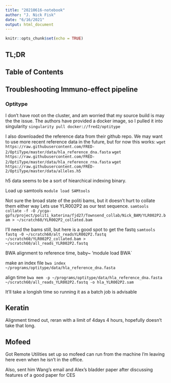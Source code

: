 ```yaml
---
title: "20210616-notebook"
author: "J. Nick Fisk"
date: "6/16/2021"
output: html_document
---
```


```r
knitr::opts_chunk$set(echo = TRUE)
```

## TL;DR


## Table of Contents


## Troubleshooting Immuno-effect pipeline

### Optitype
I don't have root on the cluster, and am worried that my source build is may the the issue. The authors have provided a docker image, so I pulled it into singularity
`singularity pull docker://fred2/optitype`

I also downloaded the reference data from their github repo. We may want to use more recent reference data in the future, but for now this works:
`wget https://raw.githubusercontent.com/FRED-2/OptiType/master/data/hla_reference_dna.fasta`
`wget https://raw.githubusercontent.com/FRED-2/OptiType/master/data/hla_reference_rna.fasta`
`wget https://raw.githubusercontent.com/FRED-2/OptiType/master/data/alleles.h5`

h5 data seems to be a sort of hiearchical indexing binary.

Load up samtools
`module load SAMtools`

Not sure the broad state of the politi bams, but it doesn't hurt to collate them either way
Lets use YLR002P2 as our test sequence.
`samtools collate -f -O /ycga-gpfs/project/politi_katerina/fjd27/Townsend_collab/Nick_BAM/YLR002P2.bam > ~/scratch60/YLR002P2_collated.bam`

I'll need the bams still, but here is a good spot to get the fastq
`samtools fastq -0 ~/scratch60/alt_readsYLR002P2.fastq ~/scratch60/YLR002P2_collated.bam > ~/scratch60/all_reads_YLR002P2.fastq`

BWA alignment to reference time, baby~
'module load BWA`

make an index file
`bwa index ~/programs/optitype/data/hla_reference_dna.fasta`

align time
`bwa mem -p ~/programs/optitype/data/hla_reference_dna.fasta ~/scratch60/all_reads_YLR002P2.fastq -o hla_YLR002P2.sam`

It'll take a longish time so running it as a batch job is advisable


## Keratin
Alignment timed out, reran with a limit of 4days 4 hours, hopefully doesn't take that long.

## Mofeed
Got Remote Utilities set up so mofeed can run from the machine I'm leaving here even when he isn't in the office.

Also, sent him Wang's email and Alex's bladder paper after discussing features of a good paper for CES 

